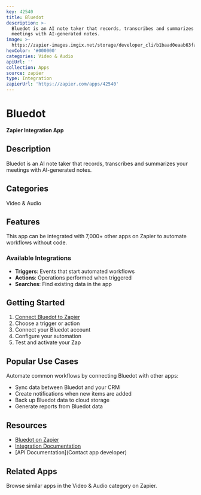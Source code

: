 ```yaml
---
key: 42540
title: Bluedot
description: >-
  Bluedot is an AI note taker that records, transcribes and summarizes your
  meetings with AI-generated notes.
image: >-
  https://zapier-images.imgix.net/storage/developer_cli/b1baad0eaab63fa9c6dbc55d748cf1b3.png?auto=format%2Ccompress&ixlib=python-3.0.0&q=50
hexColor: '#000000'
categories: Video & Audio
apiUrl: ''
collection: Apps
source: zapier
type: Integration
zapierUrl: 'https://zapier.com/apps/42540'
---
```

# Bluedot

**Zapier Integration App**

## Description

Bluedot is an AI note taker that records, transcribes and summarizes your meetings with AI-generated notes.

## Categories

Video & Audio

## Features

This app can be integrated with 7,000+ other apps on Zapier to automate workflows without code.

### Available Integrations

- **Triggers**: Events that start automated workflows
- **Actions**: Operations performed when triggered
- **Searches**: Find existing data in the app

## Getting Started

1. [Connect Bluedot to Zapier](https://zapier.com/apps/42540)
2. Choose a trigger or action
3. Connect your Bluedot account
4. Configure your automation
5. Test and activate your Zap

## Popular Use Cases

Automate common workflows by connecting Bluedot with other apps:

- Sync data between Bluedot and your CRM
- Create notifications when new items are added
- Back up Bluedot data to cloud storage
- Generate reports from Bluedot data

## Resources

- [Bluedot on Zapier](https://zapier.com/apps/42540)
- [Integration Documentation](https://zapier.com/apps/42540/integrations)
- [API Documentation](Contact app developer)

## Related Apps

Browse similar apps in the Video & Audio category on Zapier.
